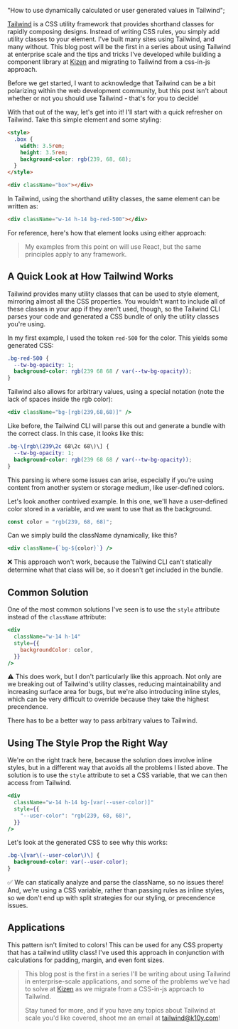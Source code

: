   "How to use dynamically calculated or user generated values in Tailwind";

[Tailwind](https://tailwindcss.com/) is a CSS utility framework that provides shorthand classes for rapidly composing
designs. Instead of writing CSS rules, you simply add utility classes to your element. I've built many sites using Tailwind,
and many without. This blog post will be the first in a series about using Tailwind at enterprise scale and the tips and tricks
I've developed while building a component library at [Kizen](https://kizen.com) and migrating to Tailwind from a css-in-js approach.

Before we get started, I want to acknowledge that Tailwind can be a bit
polarizing within the web development community, but this post isn't about whether or not you should use Tailwind - that's
for you to decide!

With that out of the way, let's get into it! I'll start with a quick refresher on Tailwind. Take this simple element and some styling:

```html
<style>
  .box {
    width: 3.5rem;
    height: 3.5rem;
    background-color: rgb(239, 68, 68);
  }
</style>

<div className="box"></div>
```

In Tailwind, using the shorthand utility classes, the same element can be written as:

```html
<div className="w-14 h-14 bg-red-500"></div>
```

For reference, here's how that element looks using either approach:

<div
  style={{
    width: "3.5rem",
    height: "3.5rem",
    backgroundColor: "rgb(239, 68, 68)",
  }}
/>

> My examples from this point on will use React, but the same principles apply to any framework.

## A Quick Look at How Tailwind Works

Tailwind provides many utility classes that can be used to style element, mirroring
almost all the CSS properties. You wouldn't want to include all of these classes in your
app if they aren't used, though, so the Tailwind CLI parses your code and generated a CSS
bundle of only the utility classes you're using.

In my first example, I used the token `red-500` for the color. This yields some generated CSS:

```css
.bg-red-500 {
  --tw-bg-opacity: 1;
  background-color: rgb(239 68 68 / var(--tw-bg-opacity));
}
```

Tailwind also allows for arbitrary values, using a special notation
(note the lack of spaces inside the rgb color):

```jsx
<div className="bg-[rgb(239,68,68)]" />
```

Like before, the Tailwind CLI will parse this out and generate a bundle with the correct class. In this case, it looks like this:

```css
.bg-\[rgb\(239\2c 68\2c 68\)\] {
  --tw-bg-opacity: 1;
  background-color: rgb(239 68 68 / var(--tw-bg-opacity));
}
```

This parsing is where some issues can arise, especially if you're using content from another
system or storage medium, like user-defined colors.

Let's look another contrived example. In this one,
we'll have a user-defined color stored in a variable, and we want to use that as the background.

```javascript
const color = "rgb(239, 68, 68)";
```

Can we simply build the className dynamically, like this?

```jsx
<div className={`bg-${color}`} />
```

❌ This approach won't work, because the Tailwind CLI can't statically determine what that class will be,
so it doesn't get included in the bundle.

## Common Solution

One of the most common solutions I've seen is to use the `style` attribute instead of the `className` attribute:

```jsx
<div
  className="w-14 h-14"
  style={{
    backgroundColor: color,
  }}
/>
```

⚠️ This does work, but I don't particularly like this approach. Not only are we breaking out of Tailwind's
utility classes, reducing maintainability and increasing surface area for bugs, but we're also
introducing inline styles, which can be very difficult to override because they take the highest precendence.

There has to be a better way to pass arbitrary values to Tailwind.

## Using The Style Prop the Right Way

We're on the right track here, because the solution does involve inline styles, but in a different way
that avoids all the problems I listed above. The solution is to use the `style` attribute to set a CSS
variable, that we can then access from Tailwind.

```jsx
<div
  className="w-14 h-14 bg-[var(--user-color)]"
  style={{
    "--user-color": "rgb(239, 68, 68)",
  }}
/>
```

Let's look at the generated CSS to see why this works:

```css
.bg-\[var\(--user-color\)\] {
  background-color: var(--user-color);
}
```

✅ We can statically analyze and parse the className, so no issues there! And, we're using a CSS variable,
rather than passing rules as inline styles, so we don't end up with split strategies for our styling,
or precendence issues.

## Applications

This pattern isn't limited to colors! This can be used for any CSS property that has a tailwind utility class!
I've used this approach in conjunction with calculations for padding, margin, and even font sizes.

> This blog post is the first in a series I'll be writing about using Tailwind in enterprise-scale applications, and
> some of the problems we've had to solve at [Kizen](https://kizen.com) as we migrate from a CSS-in-js approach to Tailwind.
>
> Stay tuned for more, and if you have any topics about Tailwind at scale you'd like covered, shoot me an email at [tailwind@k10y.com](mailto:tailwind@k10y.com)!
